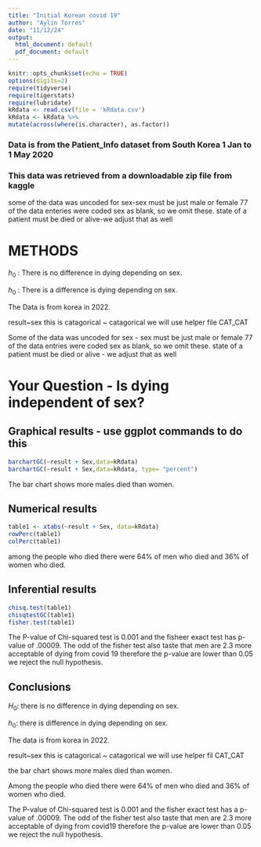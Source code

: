 ```yaml
---
title: "Initial Korean covid 19"
author: "Aylin Torres"
date: "11/12/24"
output:
  html_document: default
  pdf_document: default
---
```


```r
knitr::opts_chunk$set(echo = TRUE)
options(digits=2)
require(tidyverse)
require(tigerstats)
require(lubridate)
kRdata <- read.csv(file = 'kRdata.csv')
kRdata <- kRdata %>%
mutate(across(where(is.character), as.factor))

```
### Data is from the Patient_Info dataset from South Korea 1 Jan to 1 May 2020
### This data was retrieved from a downloadable zip file from kaggle

some of the data was uncoded for sex-sex must be just male or female 77 of the data enteries were coded sex as blank, so we omit these. state of a patient must be died or alive-we adjust that as well    


# METHODS

$h_0$ : There is no difference in dying depending on sex.

$h_0$ : There is a difference is dying depending on sex.

The Data is from korea in 2022.

result~sex 
this is catagorical ~ catagorical 
we will use helper file CAT_CAT



Some of the data was uncoded for sex - sex must be just male or female
77 of the data entries were coded sex  as blank, so we omit these.
state of a patient must be died or alive - we adjust that as well   
  
# Your Question - Is dying independent of sex?






## Graphical results - use ggplot commands to do this  



```r
barchartGC(~result + Sex,data=kRdata)
barchartGC(~result + Sex,data=kRdata, type= "percent")
```

  The bar chart shows more males died than women.

  
## Numerical results

```r
table1 <- xtabs(~result + Sex, data=kRdata)
rowPerc(table1)
colPerc(table1)
```
 among the people who died there were 64% of men who died and 36% of women who died.


## Inferential results 

```r
chisq.test(table1)
chisqtestGC(table1)
fisher.test(table1)
```

The P-value of Chi-squared test is 0.001 and the fisheer exact test has p-value of .00009. The odd of the fisher test also taste that men are 2.3 more acceptable of dying from covid 19 therefore the p-value are lower than 0.05 we reject the null hypothesis.

## Conclusions

$H_0$: there is no difference in dying depending on sex.

$h_0$: there is difference in dying depending on sex.

The data is from korea in 2022.

result~sex
this is catagorical ~ catagorical
we will use helper fil CAT_CAT


the bar chart shows more males died than women.

Among the people who died there were 64% of men who died and 36% of women who died.

The P-value of Chi-squared test is 0.001 and the fisher exact test has a p-value of .00009. The odd of the fisher test also taste that men  are 2.3 more acceptable of dying from covid19 therefore the p-value are lower than 0.05 we reject the null hypothesis.






